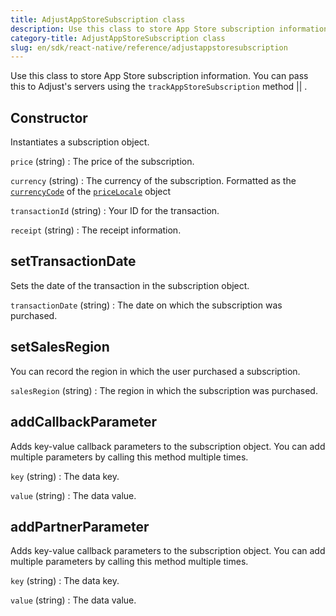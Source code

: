 ```yaml
---
title: AdjustAppStoreSubscription class
description: Use this class to store App Store subscription information.
category-title: AdjustAppStoreSubscription class
slug: en/sdk/react-native/reference/adjustappstoresubscription
---
```



Use this class to store App Store subscription information. You can pass this to Adjust's servers using the <Tooltip>`trackAppStoreSubscription` method || <TrackAppStoreSubscription /> </Tooltip>.

<Function>

## Constructor

Instantiates a subscription object.

<slot slot="signature">


<ConstructorSig />

</slot>

<slot slot="snippet">


<Constructor />

</slot>

<slot slot="parameters">

`price` (string)
: The price of the subscription.

`currency` (string)
: The currency of the subscription. Formatted as the [`currencyCode`](https://developer.apple.com/documentation/foundation/nslocale/1642836-currencycode?language=objc) of the [`priceLocale`](https://developer.apple.com/documentation/storekit/skproduct/1506145-pricelocale?language=objc) object

`transactionId` (string)
: Your ID for the transaction.

`receipt` (string)
: The receipt information.

</slot>

</Function>

<Function>

## setTransactionDate

Sets the date of the transaction in the subscription object.

<slot slot="signature">


<SetTransactionDateSig />

</slot>

<slot slot="snippet">


<SetTransactionDate />

</slot>

<slot slot="parameters">

`transactionDate` (string)
: The date on which the subscription was purchased.

</slot>

</Function>

<Function>

## setSalesRegion

You can record the region in which the user purchased a subscription.

<slot slot="signature">


<SetSalesRegionSig />

</slot>

<slot slot="snippet">


<SetSalesRegion />

</slot>

<slot slot="parameters">

`salesRegion` (string)
: The region in which the subscription was purchased.

</slot>

</Function>

<Function>

## addCallbackParameter

Adds key-value callback parameters to the subscription object. You can add multiple parameters by calling this method multiple times.

<slot slot="signature">


<AddCallbackParameterSig />

</slot>

<slot slot="snippet">


<AddCallbackParameter />

</slot>

<slot slot="parameters">

`key` (string)
: The data key.

`value` (string)
: The data value.

</slot>

</Function>

<Function>

## addPartnerParameter

Adds key-value callback parameters to the subscription object. You can add multiple parameters by calling this method multiple times.

<slot slot="signature">


<AddPartnerParameterSig />

</slot>

<slot slot="snippet">


<AddPartnerParameter />

</slot>

<slot slot="parameters">

`key` (string)
: The data key.

`value` (string)
: The data value.

</slot>

</Function>
